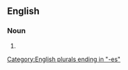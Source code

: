 ==English==

===Noun===
{{head|en|noun plural form}}

# {{plural of|bonus|lang=en}}

[[Category:English plurals ending in "-es"]]